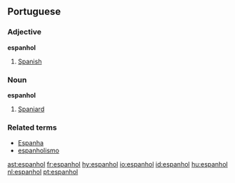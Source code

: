 ==Portuguese==
===Adjective===
'''espanhol'''
# [[Spanish]]

===Noun===
'''espanhol'''

# [[Spaniard]]

===Related terms===
*[[Espanha]]
*[[espanholismo]]

[[ast:espanhol]]
[[fr:espanhol]]
[[hy:espanhol]]
[[io:espanhol]]
[[id:espanhol]]
[[hu:espanhol]]
[[nl:espanhol]]
[[pt:espanhol]]